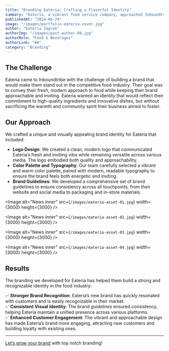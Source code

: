 ```yaml
---
title: "Branding Eateria: Crafting a Flavorful Identity"
summary: "Eateria, a vibrant food service company, approached Inboundtribe to create a branding identity that would reflect their unique culinary offerings. Through thoughtful design and strategy, we helped them build a strong brand presence."
publishedAt: "2024-06-29"
image: "/images/portfolio-eateria-cover.jpg"
author: "Eateria Zagreb"
authorImg: "/images/post-author-08.jpg"
authorRole: "Food & Beverages"
authorLink: "#0"
category: "Branding"
---
```


## The Challenge

Eateria came to Inboundtribe with the challenge of building a brand that would make them stand out in the competitive food industry. Their goal was to convey their fresh, modern approach to food while keeping their brand approachable and inviting. Eateria wanted an identity that would reflect their commitment to high-quality ingredients and innovative dishes, but without sacrificing the warmth and community spirit their business aimed to foster.

## Our Approach

We crafted a unique and visually appealing brand identity for Eateria that included:

- **Logo Design**: We created a clean, modern logo that communicated Eateria’s fresh and inviting vibe while remaining versatile across various media. The logo embodied both quality and approachability.
- **Color Palette and Typography**: Our team carefully selected a vibrant and warm color palette, paired with modern, readable typography to ensure the brand feels both energetic and inviting.
- **Brand Guidelines**: We developed a comprehensive set of brand guidelines to ensure consistency across all touchpoints, from their website and social media to packaging and in-store materials.

<Image
  alt="News inner"
  src={`/images/eateria-asset-01.jpg`}
  width={3000}
  height={3000}
/>

<Image
  alt="News inner"
  src={`/images/eateria-asset-02.jpg`}
  width={3000}
  height={3000}
/>


<Image
  alt="News inner"
  src={`/images/eateria-asset-03.jpg`}
  width={3000}
  height={3000}
/>


<Image
  alt="News inner"
  src={`/images/eateria-asset-04.jpg`}
  width={3000}
  height={3000}
/>


## Results

The branding we developed for Eateria has helped them build a strong and recognizable identity in the food industry:

✅ **Stronger Brand Recognition**: Eateria’s new brand has quickly resonated with customers and is easily recognizable in their market.  
✅ **Consistent Visual Identity**: The brand guidelines ensured consistency, helping Eateria maintain a unified presence across various platforms.  
✅ **Enhanced Customer Engagement**: The vibrant and approachable design has made Eateria’s brand more engaging, attracting new customers and building loyalty with existing ones.

---


[Let’s grow your brand](/contact) with top notch branding!